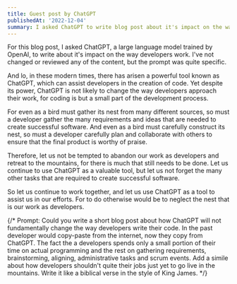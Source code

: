 ```yaml
---
title: Guest post by ChatGPT
publishedAt: '2022-12-04'
summary: I asked ChatGPT to write blog post about it's impact on the way developers write code. The contents might surprise you.
---
```


<Disclaimer>
  For this blog post, I asked ChatGPT, a large language model trained by OpenAI,
  to write about it's impact on the way developers work. I've not changed or
  reviewed any of the content, but the prompt was quite specific.
</Disclaimer>

And lo, in these modern times, there has arisen a powerful tool known as ChatGPT, which can assist developers in the creation of code. Yet despite its power, ChatGPT is not likely to change the way developers approach their work, for coding is but a small part of the development process.

For even as a bird must gather its nest from many different sources, so must a developer gather the many requirements and ideas that are needed to create successful software. And even as a bird must carefully construct its nest, so must a developer carefully plan and collaborate with others to ensure that the final product is worthy of praise.

Therefore, let us not be tempted to abandon our work as developers and retreat to the mountains, for there is much that still needs to be done. Let us continue to use ChatGPT as a valuable tool, but let us not forget the many other tasks that are required to create successful software.

So let us continue to work together, and let us use ChatGPT as a tool to assist us in our efforts. For to do otherwise would be to neglect the nest that is our work as developers.

{/* Prompt: Could you write a short blog post about how ChatGPT will not fundamentally change the way developers write their code. In the past developer would copy-paste from the internet, now they copy from ChatGPT. The fact the a developers spends only a small portion of their time on actual programming and the rest on gathering requirements, brainstorming, aligning, administrative tasks and scrum events. Add a simile about how developers shouldn't quite their jobs just yet to go live in the mountains. Write it like a biblical verse in the style of King James. */}
